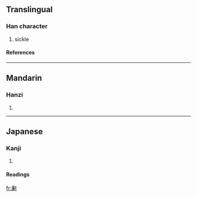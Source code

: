 {{see|鐮}}

==Translingual==
===Han character===
{{Han char|rad=刀|as=13|sn=15|four=|canj=戈金中弓 (ICLN)}}
# sickle
====References====
{{Han ref|kx=0144.310|dkj=02215|hdz=10360.010|uh=5286|ud=21126}}
----


==Mandarin==
===Hanzi===
{{cmn-hanzi|pin=lián (lian2)|wg=lien<sup>2</sup>}}
# {{defn|Mandarin}}
----
==Japanese==
===Kanji===
{{ja-kanji|grade=|rs=刀13}}
# {{defn|Japanese}} 
====Readings====
{{ja-readings|on=[[れん]] (ren)|kun=[[かま]] (kama)}}




[[fr:劆]]